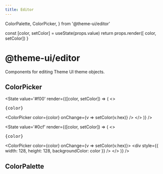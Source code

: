 ```yaml
---
title: Editor
---
```


  ColorPalette,
  ColorPicker,
} from '@theme-ui/editor'

  const [color, setColor] = useState(props.value)
  return props.render([ color, setColor])
}

# @theme-ui/editor

Components for editing Theme UI theme objects.

## ColorPicker

<State
  value='#f00'
  render={([color, setColor]) => (
  <>
    <pre>{color}</pre>
    <ColorPicker
      color={color}
      onChange={v => setColor(v.hex)}
    />
  </>
  )}
/>

<State
  value='#0cf'
  render={([color, setColor]) => (
  <>
    <pre>{color}</pre>
    <ColorPicker
      color={color}
      onChange={v => setColor(v.hex)}>
      <div
        style={{
          width: 128,
          height: 128,
          backgroundColor: color
        }}
      />
    </ColorPicker>
  </>
  )}
/>

## ColorPalette

<ColorPalette />
